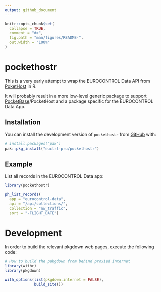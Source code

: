 ```yaml
---
output: github_document
---
```


<!-- README.md is generated from README.Rmd. Please edit that file -->

```r
knitr::opts_chunk$set(
  collapse = TRUE,
  comment = "#>",
  fig.path = "man/figures/README-",
  out.width = "100%"
)
```

# pockethostr

<!-- badges: start -->
<!-- badges: end -->

This is a very early attempt to wrap the EUROCONTROL Data API from [PoketHost][ph] in R.

It will probably result in a more low-level generic package to support [PocketBase][pb]/PocketHost
and a package specific for the EUROCONTROL Data App.

[ph]: <https://pockethost.io/> "PocketHost - Amazingly Simple PocketBase Hosting"
[pb]: <https://pocketbase.io/> "PocketBase - Open Source backend for your next SaaS and Mobile app
in 1 file"

## Installation

You can install the development version of `pockethostr` from [GitHub](https://github.com/) with:

``` r
# install.packages("pak")
pak::pkg_install("euctrl-pru/pockethostr")
```

## Example

List all records in the EUROCONTROL Data app:

```r
library(pockethostr)

ph_list_records(
  app = "eurocontrol-data",
  api = "/api/collections/",
  collection = "nw_traffic",
  sort = "-FLIGHT_DATE")
```

# Development

In order to build the relevant pkgdown web pages, execute the following code:

```r
# How to build the pakgdown from behind proxied Internet
library(withr)
library(pkgdown)

with_options(list(pkgdown.internet = FALSE),
             build_site())
```

